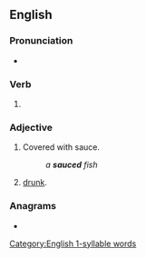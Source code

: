==English==

===Pronunciation===
* {{rhymes|ɒst|lang=en}}
{{rfap|lang=en}}

===Verb===
{{head|en|verb form}}

# {{en-past of|sauce}}

===Adjective===
{{en-adj}}

# {{lb|en|cooking}} Covered with sauce.
#: ''a '''sauced''' fish''
# {{lb|en|slang}} [[drunk]].

===Anagrams===
* {{anagrams|en|caused}}

[[Category:English 1-syllable words]]